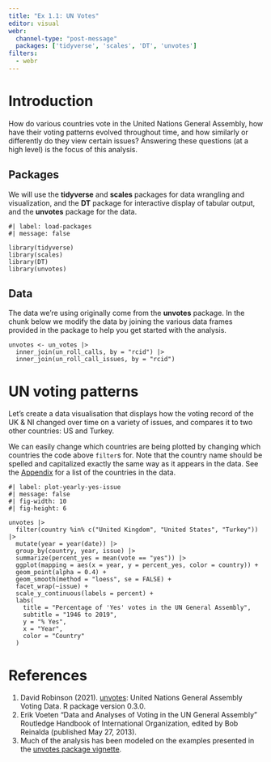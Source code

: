 ```yaml
---
title: "Ex 1.1: UN Votes"
editor: visual
webr:
  channel-type: "post-message"
  packages: ['tidyverse', 'scales', 'DT', 'unvotes']
filters:
  - webr
---
```


# Introduction

How do various countries vote in the United Nations General Assembly, how have their voting patterns evolved throughout time, and how similarly or differently do they view certain issues?
Answering these questions (at a high level) is the focus of this analysis.

## Packages

We will use the **tidyverse** and **scales** packages for data wrangling and visualization, and the **DT** package for interactive display of tabular output, and the **unvotes** package for the data.

```webr-r
#| label: load-packages
#| message: false

library(tidyverse)
library(scales)
library(DT)
library(unvotes)
```

## Data

The data we're using originally come from the **unvotes** package.
In the chunk below we modify the data by joining the various data frames provided in the package to help you get started with the analysis.

```webr-r
unvotes <- un_votes |>
  inner_join(un_roll_calls, by = "rcid") |>
  inner_join(un_roll_call_issues, by = "rcid")
```

# UN voting patterns

Let's create a data visualisation that displays how the voting record of the UK & NI changed over time on a variety of issues, and compares it to two other countries: US and Turkey.

We can easily change which countries are being plotted by changing which countries the code above `filter`s for.
Note that the country name should be spelled and capitalized exactly the same way as it appears in the data.
See the [Appendix](#appendix) for a list of the countries in the data.

```webr-r
#| label: plot-yearly-yes-issue
#| message: false
#| fig-width: 10
#| fig-height: 6

unvotes |>
  filter(country %in% c("United Kingdom", "United States", "Turkey")) |>
  mutate(year = year(date)) |>
  group_by(country, year, issue) |>
  summarize(percent_yes = mean(vote == "yes")) |>
  ggplot(mapping = aes(x = year, y = percent_yes, color = country)) +
  geom_point(alpha = 0.4) +
  geom_smooth(method = "loess", se = FALSE) +
  facet_wrap(~issue) +
  scale_y_continuous(labels = percent) +
  labs(
    title = "Percentage of 'Yes' votes in the UN General Assembly",
    subtitle = "1946 to 2019",
    y = "% Yes",
    x = "Year",
    color = "Country"
  )
```

# References

1.  David Robinson (2021). [unvotes](https://CRAN.R-project.org/package=unvotes): United Nations General Assembly Voting Data. R package version 0.3.0.
2.  Erik Voeten "Data and Analyses of Voting in the UN General Assembly" Routledge Handbook of International Organization, edited by Bob Reinalda (published May 27, 2013).
3.  Much of the analysis has been modeled on the examples presented in the [unvotes package vignette](https://cran.r-project.org/web/packages/unvotes/vignettes/unvotes.html).
